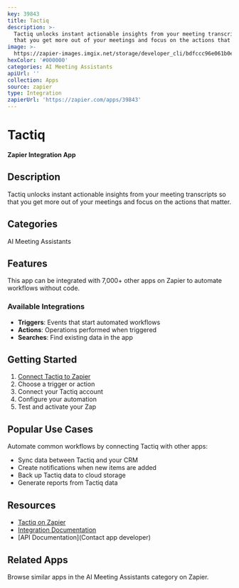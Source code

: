 ```yaml
---
key: 39843
title: Tactiq
description: >-
  Tactiq unlocks instant actionable insights from your meeting transcripts so
  that you get more out of your meetings and focus on the actions that matter.
image: >-
  https://zapier-images.imgix.net/storage/developer_cli/bdfccc96e061b0e5742f6f8bd3df45ac.png?auto=format%2Ccompress&ixlib=python-3.0.0&q=50
hexColor: '#000000'
categories: AI Meeting Assistants
apiUrl: ''
collection: Apps
source: zapier
type: Integration
zapierUrl: 'https://zapier.com/apps/39843'
---
```

# Tactiq

**Zapier Integration App**

## Description

Tactiq unlocks instant actionable insights from your meeting transcripts so that you get more out of your meetings and focus on the actions that matter.

## Categories

AI Meeting Assistants

## Features

This app can be integrated with 7,000+ other apps on Zapier to automate workflows without code.

### Available Integrations

- **Triggers**: Events that start automated workflows
- **Actions**: Operations performed when triggered
- **Searches**: Find existing data in the app

## Getting Started

1. [Connect Tactiq to Zapier](https://zapier.com/apps/39843)
2. Choose a trigger or action
3. Connect your Tactiq account
4. Configure your automation
5. Test and activate your Zap

## Popular Use Cases

Automate common workflows by connecting Tactiq with other apps:

- Sync data between Tactiq and your CRM
- Create notifications when new items are added
- Back up Tactiq data to cloud storage
- Generate reports from Tactiq data

## Resources

- [Tactiq on Zapier](https://zapier.com/apps/39843)
- [Integration Documentation](https://zapier.com/apps/39843/integrations)
- [API Documentation](Contact app developer)

## Related Apps

Browse similar apps in the AI Meeting Assistants category on Zapier.

